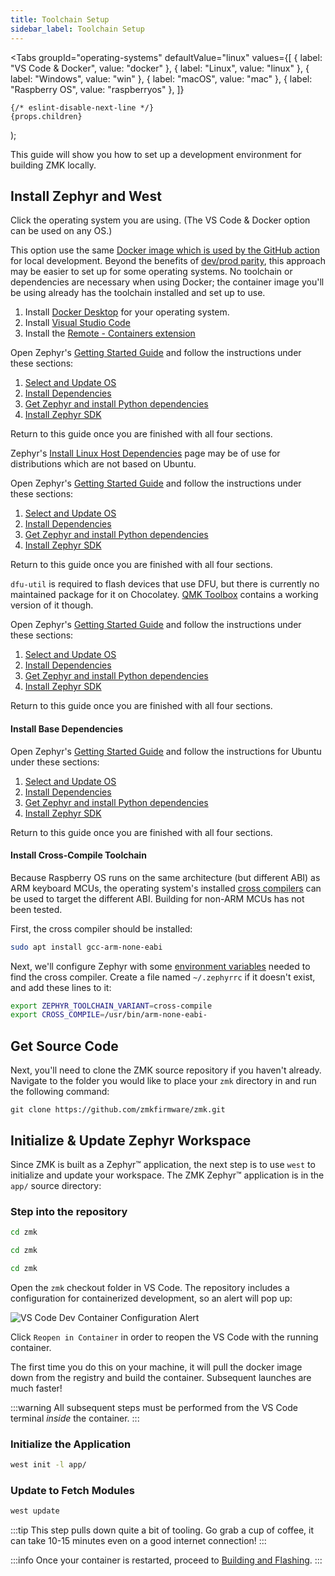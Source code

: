 ```yaml
---
title: Toolchain Setup
sidebar_label: Toolchain Setup
---
```



  <Tabs
    groupId="operating-systems"
    defaultValue="linux"
    values={[
      { label: "VS Code & Docker", value: "docker" },
      { label: "Linux", value: "linux" },
      { label: "Windows", value: "win" },
      { label: "macOS", value: "mac" },
      { label: "Raspberry OS", value: "raspberryos" },
    ]}
  >
    {/* eslint-disable-next-line */}
    {props.children}
  </Tabs>
);

This guide will show you how to set up a development environment for building ZMK locally.

## Install Zephyr and West

Click the operating system you are using. (The VS Code & Docker option can be used on any OS.)

<OsTabs>
<TabItem value="docker">

This option use the same [Docker image which is used by the GitHub action](https://github.com/zmkfirmware/zmk-docker) for local development. Beyond the benefits of [dev/prod parity](https://12factor.net/dev-prod-parity), this approach may be easier to set up for some operating systems. No toolchain or dependencies are necessary when using Docker; the container image you'll be using already has the toolchain installed and set up to use.

1. Install [Docker Desktop](https://www.docker.com/products/docker-desktop) for your operating system.
2. Install [Visual Studio Code](https://code.visualstudio.com/)
3. Install the [Remote - Containers extension](https://marketplace.visualstudio.com/items?itemName=ms-vscode-remote.remote-containers)


</TabItem>
<TabItem value="linux">

Open Zephyr's [Getting Started Guide](https://docs.zephyrproject.org/3.5.0/develop/getting_started/index.html) and follow the instructions under these sections:

1. [Select and Update OS](https://docs.zephyrproject.org/3.5.0/develop/getting_started/index.html#select-and-update-os)
2. [Install Dependencies](https://docs.zephyrproject.org/3.5.0/develop/getting_started/index.html#install-dependencies)
3. [Get Zephyr and install Python dependencies](https://docs.zephyrproject.org/latest/develop/getting_started/index.html#get-zephyr-and-install-python-dependencies)
4. [Install Zephyr SDK](https://docs.zephyrproject.org/3.5.0/develop/getting_started/index.html#install-zephyr-sdk)

Return to this guide once you are finished with all four sections.

Zephyr's [Install Linux Host Dependencies](https://docs.zephyrproject.org/3.5.0/develop/getting_started/installation_linux.html) page may be of use for distributions which are not based on Ubuntu.

</TabItem>
<TabItem value="win">

Open Zephyr's [Getting Started Guide](https://docs.zephyrproject.org/3.5.0/develop/getting_started/index.html) and follow the instructions under these sections:

1. [Select and Update OS](https://docs.zephyrproject.org/3.5.0/develop/getting_started/index.html#select-and-update-os)
2. [Install Dependencies](https://docs.zephyrproject.org/3.5.0/develop/getting_started/index.html#install-dependencies)
3. [Get Zephyr and install Python dependencies](https://docs.zephyrproject.org/latest/develop/getting_started/index.html#get-zephyr-and-install-python-dependencies)
4. [Install Zephyr SDK](https://docs.zephyrproject.org/3.5.0/develop/getting_started/index.html#install-zephyr-sdk)

Return to this guide once you are finished with all four sections.

`dfu-util` is required to flash devices that use DFU, but there is currently no maintained package for it on Chocolatey. [QMK Toolbox](https://github.com/qmk/qmk_toolbox) contains a working version of it though.

</TabItem>
<TabItem value="mac">

Open Zephyr's [Getting Started Guide](https://docs.zephyrproject.org/3.5.0/develop/getting_started/index.html) and follow the instructions under these sections:

1. [Select and Update OS](https://docs.zephyrproject.org/3.5.0/develop/getting_started/index.html#select-and-update-os)
2. [Install Dependencies](https://docs.zephyrproject.org/3.5.0/develop/getting_started/index.html#install-dependencies)
3. [Get Zephyr and install Python dependencies](https://docs.zephyrproject.org/latest/develop/getting_started/index.html#get-zephyr-and-install-python-dependencies)
4. [Install Zephyr SDK](https://docs.zephyrproject.org/3.5.0/develop/getting_started/index.html#install-zephyr-sdk)

Return to this guide once you are finished with all four sections.

</TabItem>
<TabItem value="raspberryos">

#### Install Base Dependencies

Open Zephyr's [Getting Started Guide](https://docs.zephyrproject.org/3.5.0/develop/getting_started/index.html) and follow the instructions for Ubuntu under these sections:

1. [Select and Update OS](https://docs.zephyrproject.org/3.5.0/develop/getting_started/index.html#select-and-update-os)
2. [Install Dependencies](https://docs.zephyrproject.org/3.5.0/develop/getting_started/index.html#install-dependencies)
3. [Get Zephyr and install Python dependencies](https://docs.zephyrproject.org/latest/develop/getting_started/index.html#get-zephyr-and-install-python-dependencies)
4. [Install Zephyr SDK](https://docs.zephyrproject.org/3.5.0/develop/getting_started/index.html#install-zephyr-sdk)

Return to this guide once you are finished with all four sections.

#### Install Cross-Compile Toolchain

Because Raspberry OS runs on the same architecture (but different ABI) as ARM keyboard MCUs, the operating system's installed [cross compilers](https://docs.zephyrproject.org/3.5.0/develop/toolchains/other_x_compilers.html) can be used to target the different ABI. Building for non-ARM MCUs has not been tested.

First, the cross compiler should be installed:

```sh
sudo apt install gcc-arm-none-eabi
```

Next, we'll configure Zephyr with some [environment variables](https://docs.zephyrproject.org/3.5.0/develop/env_vars.html#env-vars) needed to find the cross compiler. Create a file named `~/.zephyrrc` if it doesn't exist, and add these lines to it:

```sh
export ZEPHYR_TOOLCHAIN_VARIANT=cross-compile
export CROSS_COMPILE=/usr/bin/arm-none-eabi-
```

</TabItem>
</OsTabs>

## Get Source Code

Next, you'll need to clone the ZMK source repository if you haven't already. Navigate to the folder you would like to place your `zmk` directory in and run the following command:

```
git clone https://github.com/zmkfirmware/zmk.git
```

## Initialize & Update Zephyr Workspace

Since ZMK is built as a Zephyr™ application, the next step is
to use `west` to initialize and update your workspace. The ZMK
Zephyr™ application is in the `app/` source directory:

### Step into the repository

<OsTabs>
<TabItem value="linux">

```sh
cd zmk
```

</TabItem>
<TabItem value="mac">

```sh
cd zmk
```

</TabItem>
<TabItem value="win">

```sh
cd zmk
```

</TabItem>

<TabItem value="docker">

Open the `zmk` checkout folder in VS Code. The repository includes a configuration for containerized development, so an alert will pop up:

![VS Code Dev Container Configuration Alert](../assets/dev-setup/vscode_devcontainer.png)

Click `Reopen in Container` in order to reopen the VS Code with the running container.

The first time you do this on your machine, it will pull the docker image down from the registry and build the container. Subsequent launches are much faster!

:::warning
All subsequent steps must be performed from the VS Code terminal _inside_ the container.
:::

</TabItem>
</OsTabs>

### Initialize the Application

```sh
west init -l app/
```

### Update to Fetch Modules

```sh
west update
```

:::tip
This step pulls down quite a bit of tooling. Go grab a cup of coffee, it can take 10-15 minutes even on a good internet connection!
:::

:::info
Once your container is restarted, proceed to [Building and Flashing](development/build-flash.mdx).
:::
